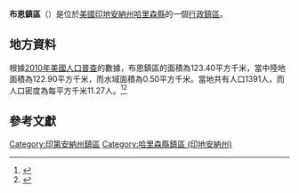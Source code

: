 {{noteTA
|G1=USState
|G2=地名
|G3=Unit
}}
{{Infobox settlement
|official_name            = 布恩鎮區
|native_name = Boone Township
|settlement_type          = [[行政鎮區|行政鎮區]]
|image_skyline            = Fields and a pumpjack in Boone Township.jpg
|imagesize                = 250px
|image_map                = Map highlighting Boone Township, Harrison County, Indiana.svg
|mapsize                  = 250px
|pushpin_map  =USA Indiana
|pushpin_label = 布恩鎮區
|pushpin_label_position   = top
|pushpin_map_caption      = 布恩鎮區在印地安納州的位置
|subdivision_type         = [[世界政區索引|國家]]
|subdivision_type1        = [[美国州份|州份]]
|subdivision_type2        = [[印地安納州行政区划|縣]]
|subdivision_name         = [[美国|美国]]
|subdivision_name1        = [[印地安納州|印地安納州]]
|subdivision_name2        = [[哈里森縣_(印地安納州)|哈里森縣]]
|elevation_ft             = 673
|elevation_m              = 205
|timezone                 = [[北美东部時區|北美东部時區]]
|area_total_km2           = 123.40
|area_land_km2            = 122.90
|area_water_km2           = 0.50
|area_total_sq_mi         = 
|area_land_sq_mi          = 
|area_water_sq_mi         = 
|population_as_of         = [[2010年美國人口普查|2010]]
|population_footnotes     = 
|population_total         = 1391
|population_density_km2   = auto
|population_density_sq_mi = auto
|utc_offset               = -5
|coordinates              = {{coord|38|20|57|N|86|04|26|W|type:city_region:US-AL_source:GNS-enwiki|display=inline,title}}
| coor_pinpoint           = 
| coordinates_footnotes   = 
|timezone_DST             = EDT
|utc_offset_DST           = -4
|postal_code_type         = [[美國郵區編號|郵區編號]]
|postal_code              = 
|area_code                = {{link-en|电话区号812|Area code 812|812}}
|blank_name = [[地名信息系统|GNIS ID]]
|blank_info = 453128
}}
'''布恩鎮區'''（{{lang-en|Boone Township}}）是位於[[美國|美國]][[印地安納州|印地安納州]][[哈里森縣_(印地安納州)|哈里森縣]]的一個[[行政鎮區|行政鎮區]]。

== 地方資料 ==
根據[[2010年美國人口普查|2010年美國人口普查]]的數據，布恩鎮區的面積為123.40平方千米，當中陸地面積為122.90平方千米，而水域面積為0.50平方千米。當地共有人口1391人，而人口密度為每平方千米11.27人。<ref name="GR8">{{cite web|url=http://factfinder2.census.gov|publisher=[[美国人口调查局|美国人口调查局]]|accessdate=2011-05-14|title=American FactFinder|archive-date=2013-09-11|archive-url=https://web.archive.org/web/20130911234518/http://factfinder2.census.gov/|dead-url=no}}</ref><ref>{{cite web|url=https://www.citypopulation.de/en/usa/illinois/admin/|title=USA: Illinois (Counties and Townships) - City Population|access-date=2020-07-20|archive-date=2020-04-22|archive-url=https://web.archive.org/web/20200422090607/https://www.citypopulation.de/en/usa/illinois/admin/|dead-url=no}}</ref>

== 參考文獻 ==
{{reflist}}

{{哈里森縣 (印地安納州)}}

{{DEFAULTSORT:Boone Township}}
[[Category:印第安納州鎮區|Category:印第安納州鎮區]]
[[Category:哈里森縣鎮區_(印地安納州)|Category:哈里森縣鎮區 (印地安納州)]]

{{Indiana-geo-stub}}
